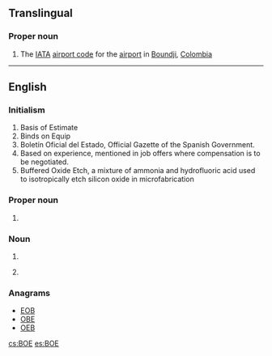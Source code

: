 {{also|BOE|BoE|Boe|boe|Böe}}

==Translingual==
===Proper noun===
{{head|mul|proper noun}}
# The [[IATA]] [[airport code]] for the [[airport]] in [[Boundji]], [[Colombia]]

----
==English==
{{wikipedia|lang=en}}

===Initialism===
{{en-initialism}}

# Basis of Estimate
# Binds on Equip
# Boletín Oficial del Estado, Official Gazette of the Spanish Government.
# Based on experience, mentioned in job offers where compensation is to be negotiated.
# Buffered Oxide Etch, a mixture of ammonia and hydrofluoric acid used to isotropically etch silicon oxide in microfabrication

===Proper noun===
{{en-proper-noun}}

# {{abbreviation of|lang=en|Bank of England}}

===Noun===
{{en-noun}}
# {{abbreviation of|lang=en|[[board]] [[of]] [[education]]}}
# {{initialism of|lang=en|barrel of oil equivalent}} {{gloss|a unit of energy}}

===Anagrams===
* [[EOB#English|EOB]]
* [[OBE#English|OBE]]
* [[OEB#English|OEB]]

[[cs:BOE]]
[[es:BOE]]